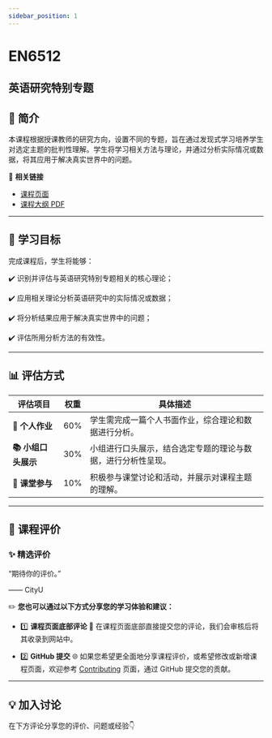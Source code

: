 ```yaml
---
sidebar_position: 1
---
```


# EN6512
## 英语研究特别专题

## **📘 简介**
本课程根据授课教师的研究方向，设置不同的专题，旨在通过发现式学习培养学生对选定主题的批判性理解。学生将学习相关方法与理论，并通过分析实际情况或数据，将其应用于解决真实世界中的问题。

🔗 **相关链接**
- [课程页面](https://www.cityu.edu.hk/catalogue/pg/202425/course/EN6512.htm)
- [课程大纲 PDF](https://www.cityu.edu.hk/catalogue/pg/202425/course/EN6512.pdf)

---

## **🎯 学习目标**

完成课程后，学生将能够：

✔️ 识别并评估与英语研究特别专题相关的核心理论；

✔️ 应用相关理论分析英语研究中的实际情况或数据；

✔️ 将分析结果应用于解决真实世界中的问题；

✔️ 评估所用分析方法的有效性。

---

## **📊 评估方式**

| **评估项目**            | **权重** | **具体描述**                                                                                     |
|------------------------|---------|-----------------------------------------------------------------------------------------------|
| **📝 个人作业**         | 60%     | 学生需完成一篇个人书面作业，综合理论和数据进行分析。                                                  |
| **📚 小组口头展示**      | 30%     | 小组进行口头展示，结合选定专题的理论与数据，进行分析性呈现。                                              |
| **💬 课堂参与**          | 10%     | 积极参与课堂讨论和活动，并展示对课程主题的理解。                                                      |

---

## **💬 课程评价**

### ✨ **精选评价**
<div className={commentStyles.commentBox}>
    <p className={commentStyles.commentText}>
        “期待你的评价。”
    </p>
    <p className={commentStyles.commentAuthor}>—— CityU</p>
</div>

✏️ **您也可以通过以下方式分享您的学习体验和建议：**

- 1️⃣ **课程页面底部评论**
💬 在课程页面底部直接提交您的评论，我们会审核后将其收录到网站中。

- 2️⃣ **GitHub 提交**
🌐 如果您希望更全面地分享课程评价，或希望修改或新增课程页面，欢迎参考 [Contributing](/contributing) 页面，通过 GitHub 提交您的贡献。

---

## **💡 加入讨论**

在下方评论分享您的评价、问题或经验👇
<Utterances />
